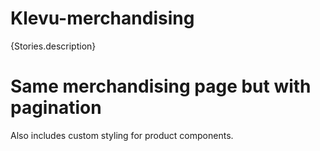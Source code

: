 
<Meta of={Stories} />

# Klevu-merchandising

<Markdown>{Stories.description}</Markdown>

<Canvas of={Stories.Merchandising} />

<Controls />

# Same merchandising page but with pagination

Also includes custom styling for product components.

<Canvas of={Stories.WithPagination} />

